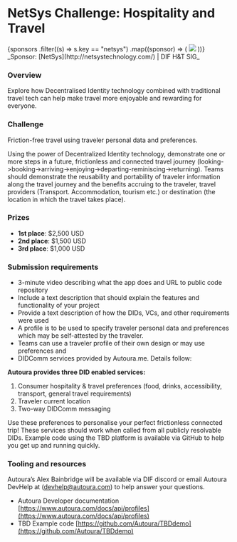 
# NetSys Challenge: Hospitality and Travel

<div className={styles.sponsorsGrid}>
  {sponsors
    .filter((s) => s.key == "netsys")
    .map((sponsor) => (
      <img src={sponsor.logo} />
    ))}
</div>
_Sponsor: [NetSys](http://netsystechnology.com/) | DIF H&T SIG_

### Overview

Explore how Decentralised Identity technology combined with traditional travel tech can help make travel more enjoyable and rewarding for everyone.

### Challenge

Friction-free travel using traveler personal data and preferences.

Using the power of Decentralized Identity technology, demonstrate one or more steps in a future, frictionless and connected travel journey (looking->booking->arriving->enjoying->departing-reminiscing->returning). Teams should demonstrate the reusability and portability of traveler information along the travel journey and the benefits accruing to the traveler, travel providers (Transport. Accommodation, tourism etc.) or destination (the location in which the travel takes place).

### Prizes

- **1st place**: $2,500 USD
- **2nd place**: $1,500 USD
- **3rd place**: $1,000 USD

### Submission requirements

- 3-minute video describing what the app does and URL to public code repository
- Include a text description that should explain the features and functionality of your project
- Provide a text description of how the DIDs, VCs, and other requirements were used
- A profile is to be used to specify traveler personal data and preferences which may be self-attested by the traveler.
- Teams can use a traveler profile of their own design or may use preferences and
- DIDComm services provided by Autoura.me. Details follow:

**Autoura provides three DID enabled services:**

1. Consumer hospitality & travel preferences (food, drinks, accessibility, transport, general travel requirements)
2. Traveler current location
3. Two-way DIDComm messaging

Use these preferences to personalise your perfect frictionless connected trip! These services should work when called from all publicly resolvable DIDs. Example code using the TBD platform is available via GitHub to help you get up and running quickly.

### Tooling and resources

Autoura’s Alex Bainbridge will be available via DIF discord or email Autoura DevHelp at (devhelp@autoura.com) to help answer your questions.

- Autoura Developer documentation [https://www.autoura.com/docs/api/profiles](https://www.autoura.com/docs/api/profiles)
- TBD Example code [https://github.com/Autoura/TBDdemo](https://github.com/Autoura/TBDdemo)
